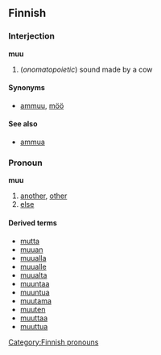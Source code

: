 ==Finnish==

===Interjection===
'''muu'''

# (''onomatopoietic'') sound made by a cow

====Synonyms====
*[[ammuu]], [[möö]]

====See also====
*[[ammua]]

===Pronoun===
'''muu'''

# [[another]], [[other]]
# [[else]]

====Derived terms====
*[[mutta]]
*[[muuan]]
*[[muualla]]
*[[muualle]]
*[[muualta]]
*[[muuntaa]]
*[[muuntua]]
*[[muutama]]
*[[muuten]]
*[[muuttaa]]
*[[muuttua]]

[[Category:Finnish pronouns]]